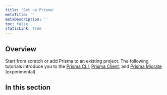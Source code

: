 ```yaml
---
title: 'Set up Prisma'
metaTitle: ''
metaDescription: ''
toc: false
staticLink: true
---
```


## Overview

Start from scratch or add Prisma to an existing project. The following tutorials introduce you to the [Prisma CLI](../../reference/tools-and-interfaces/prisma-cli), [Prisma Client](../../reference/tools-and-interfaces/prisma-client), and [Prisma Migrate](../../reference/tools-and-interfaces/prisma-migrate) (experimental).

## In this section

<Subsections />
